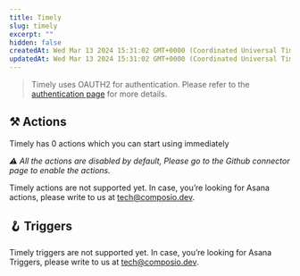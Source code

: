 ```yaml
---
title: Timely
slug: timely
excerpt: ""
hidden: false
createdAt: Wed Mar 13 2024 15:31:02 GMT+0000 (Coordinated Universal Time)
updatedAt: Wed Mar 13 2024 15:31:02 GMT+0000 (Coordinated Universal Time)
---
```


> Timely uses OAUTH2 for authentication. Please refer to the [authentication page](/docs/authentication) for more details.





## ⚒️ Actions

Timely has 0 actions which you can start using immediately

 _⚠️ All the actions are disabled by default, Please go to the Github connector page to enable the actions._

Timely actions are not supported yet. In case, you’re looking for Asana actions, please write to us at tech@composio.dev.

## 🪝 Triggers

Timely triggers are not supported yet. In case, you’re looking for Asana Triggers, please write to us at tech@composio.dev.
